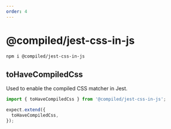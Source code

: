 ```yaml
---
order: 4
---
```


# @compiled/jest-css-in-js

```bash
npm i @compiled/jest-css-in-js
```

## toHaveCompiledCss

Used to enable the compiled CSS matcher in Jest.

```jsx
import { toHaveCompiledCss } from '@compiled/jest-css-in-js';

expect.extend({
  toHaveCompiledCss,
});
```
